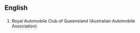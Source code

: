 ==English==

==={{initialism-old|en}}===
{{head|en}}

# Royal Automobile Club of Queensland (Australian Automobile Association)